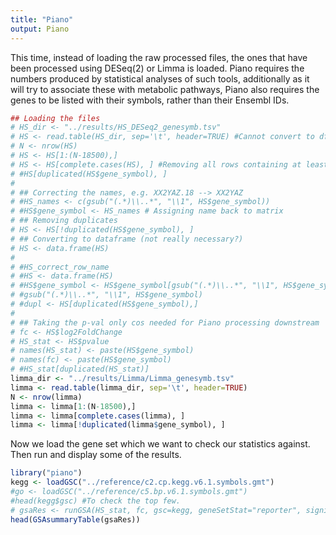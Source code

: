 ```yaml
---
title: "Piano"
output: Piano
---
```


This time, instead of loading the raw processed files, the ones that have been processed using DESeq(2) or Limma is loaded. Piano requires the numbers produced by statistical analyses of such tools, additionally as it will try to associate these with metabolic pathways, Piano also requires the genes to be listed with their symbols, rather than their Ensembl IDs.

```r
## Loading the files
# HS_dir <- "../results/HS_DESeq2_genesymb.tsv"
# HS <- read.table(HS_dir, sep='\t', header=TRUE) #Cannot convert to df cause there are duplicates.
# N <- nrow(HS)
# HS <- HS[1:(N-18500),]
# HS <- HS[complete.cases(HS), ] #Removing all rows containing at least one NA
# #HS[duplicated(HS$gene_symbol), ]
# 
# ## Correcting the names, e.g. XX2YAZ.18 --> XX2YAZ
# #HS_names <- c(gsub("(.*)\\..*", "\\1", HS$gene_symbol))
# #HS$gene_symbol <- HS_names # Assigning name back to matrix
# ## Removing duplicates
# HS <- HS[!duplicated(HS$gene_symbol), ]
# ## Converting to dataframe (not really necessary?)
# HS <- data.frame(HS)
# 
# #HS_correct_row_name
# #HS <- data.frame(HS)
# #HS$gene_symbol <- HS$gene_symbol[gsub("(.*)\\..*", "\\1", HS$gene_symbol)]
# #gsub("(.*)\\..*", "\\1", HS$gene_symbol)
# #dupl <- HS[duplicated(HS$gene_symbol),]
# 
# ## Taking the p-val only cos needed for Piano processing downstream
# fc <- HS$log2FoldChange
# HS_stat <- HS$pvalue
# names(HS_stat) <- paste(HS$gene_symbol)
# names(fc) <- paste(HS$gene_symbol)
# #HS_stat[duplicated(HS_stat)]
limma_dir <- "../results/Limma/Limma_genesymb.tsv"
limma <- read.table(limma_dir, sep='\t', header=TRUE)
N <- nrow(limma)
limma <- limma[1:(N-18500),]
limma <- limma[complete.cases(limma), ]
limma <- limma[!duplicated(limma$gene_symbol), ]

```

Now we load the gene set which we want to check our statistics against. Then run and display some of the results.

```r
library("piano")
kegg <- loadGSC("../reference/c2.cp.kegg.v6.1.symbols.gmt")
#go <- loadGSC("../reference/c5.bp.v6.1.symbols.gmt")
#head(kegg$gsc) #To check the top few.
# gsaRes <- runGSA(HS_stat, fc, gsc=kegg, geneSetStat="reporter", signifMethod="nullDist", nPerm=1000, verbose=TRUE)
head(GSAsummaryTable(gsaRes))
```